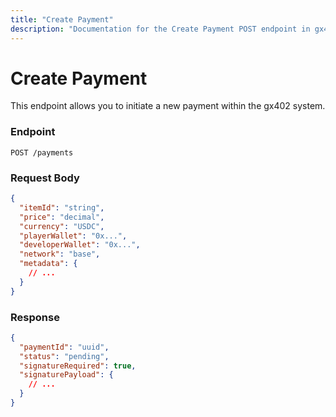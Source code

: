 ```yaml
---
title: "Create Payment"
description: "Documentation for the Create Payment POST endpoint in gx402 API"
---
```


# Create Payment

This endpoint allows you to initiate a new payment within the gx402 system.

### Endpoint
```
POST /payments
```

### Request Body

```json
{
  "itemId": "string",
  "price": "decimal",
  "currency": "USDC",
  "playerWallet": "0x...",
  "developerWallet": "0x...",
  "network": "base",
  "metadata": {
    // ...
  }
}
```

### Response

```json
{
  "paymentId": "uuid",
  "status": "pending",
  "signatureRequired": true,
  "signaturePayload": {
    // ...
  }
}
```